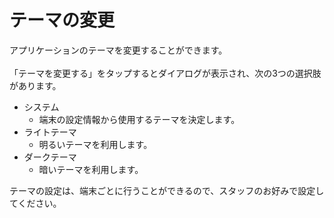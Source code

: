 # テーマの変更

アプリケーションのテーマを変更することができます。<br></br>
「テーマを変更する」をタップするとダイアログが表示され、次の3つの選択肢があります。

- システム
    - 端末の設定情報から使用するテーマを決定します。
- ライトテーマ
    - 明るいテーマを利用します。
- ダークテーマ
    - 暗いテーマを利用します。

<Info>テーマの設定は、端末ごとに行うことができるので、スタッフのお好みで設定してください。</Info>
